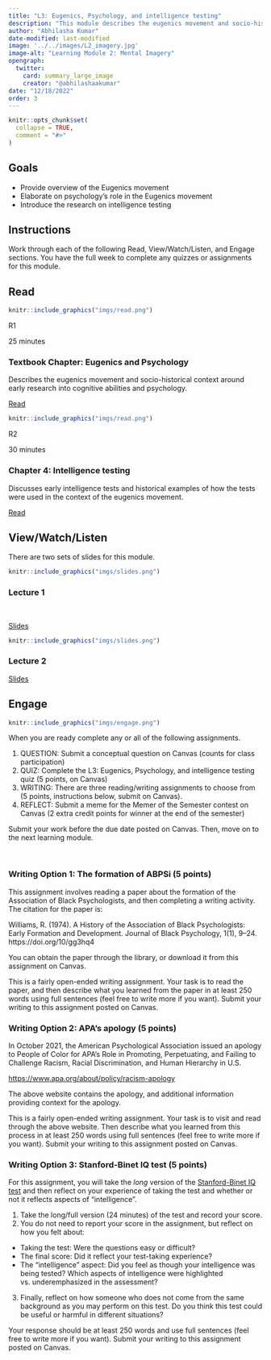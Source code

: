 ```yaml
---
title: "L3: Eugenics, Psychology, and intelligence testing"
description: "This module describes the eugenics movement and socio-historical context around early research into cognitive abilities and psychology."
author: "Abhilasha Kumar"
date-modified: last-modified
image: '../../images/L2_imagery.jpg'
image-alt: "Learning Module 2: Mental Imagery"
opengraph:
  twitter:
    card: summary_large_image
    creator: "@abhilashaakumar"
date: "12/18/2022"
order: 3
---
```


```r
knitr::opts_chunk$set(
  collapse = TRUE,
  comment = "#>"
)
```

## Goals

- Provide overview of the Eugenics movement
- Elaborate on psychology's role in the Eugenics movement
- Introduce the research on intelligence testing



## Instructions 

Work through each of the following Read, View/Watch/Listen, and Engage sections. You have the full week to complete any quizzes or assignments for this module.

## Read 

:::::{.card .border .border-2 .border-info .mb-3}
:::: {.grid .g-0}
::: {.g-col-3}
:::: {.card-body}

```r
knitr::include_graphics("imgs/read.png")
```

R1

25 minutes

::::
:::

::: {.g-col-9}
:::: {.card-body}
### Textbook Chapter: Eugenics and Psychology

Describes the eugenics movement and socio-historical context around early research into cognitive abilities and psychology.

<a class="btn btn-outline-info" href="https://teaching-cognition.github.io/cognition/textbook/C3_Eugenics.html" role="button">Read</a>
::::
:::
::::
:::::


:::::{.card .border .border-2 .border-info}
:::: {.grid .g-0}
::: {.g-col-3}
:::: {.card-body}

```r
knitr::include_graphics("imgs/read.png")
```

R2

30 minutes

::::
:::

::: {.g-col-9}
:::: {.card-body}
### Chapter 4: Intelligence testing

Discusses early intelligence tests and historical examples of how the tests were used in the context of the eugenics movement.

<a class="btn btn-outline-info" href="https://teaching-cognition.github.io/cognition/textbook/C4_Intelligence_testing.html" role="button">Read</a>
::::
:::
::::
:::::

## View/Watch/Listen {.mt-5}

There are two sets of slides for this module.

:::::{.card .border .border-2 .border-info .mb-3}
:::: {.grid .g-0}
::: {.g-col-3}
:::: {.card-body}

```r
knitr::include_graphics("imgs/slides.png")
```

::::
:::

::: {.g-col-9}
:::: {.card-body}
### Lecture 1
<br>

<a class="btn btn-outline-info" href="https://teaching-cognition.github.io/cognition/slides/L3_eugenics.pdf" role="button">Slides</a>
::::
:::
::::
:::::

:::::{.card .border .border-2 .border-info .mb-3}
:::: {.grid .g-0}
::: {.g-col-3}
:::: {.card-body}

```r
knitr::include_graphics("imgs/slides.png")
```



::::
:::

::: {.g-col-9}
:::: {.card-body}
### Lecture 2
<a class="btn btn-outline-info" href="https://teaching-cognition.github.io/cognition/slides/L3_intelligence.pdf" role="button">Slides</a>


::::
:::
::::
:::::


## Engage {.mt-5}


:::::{.card .border .border-2 .border-info}
:::: {.grid .g-0}
::: {.g-col-3}
:::: {.card-body}

```r
knitr::include_graphics("imgs/engage.png")
```


::::
:::

::: {.g-col-9}
:::: {.card-body}

When you are ready complete any or all of the following assignments.

1. QUESTION: Submit a conceptual question on Canvas (counts for class participation)
2. QUIZ: Complete the L3: Eugenics, Psychology, and intelligence testing quiz (5 points, on Canvas)
3. WRITING: There are three reading/writing assignments to choose from (5 points, instructions below, submit on Canvas).
4. REFLECT: Submit a meme for the Memer of the Semester contest on Canvas (2 extra credit points for winner at the end of the semester)

Submit your work before the due date posted on Canvas. Then, move on to the next learning module.
::::
:::
::::
:::::

<br>



### Writing Option 1: The formation of ABPSi (5 points)

This assignment involves reading a paper about the formation of the Association of Black Psychologists, and then completing a writing activity. The citation for the paper is:

Williams, R. (1974). A History of the Association of Black Psychologists: Early Formation and Development. Journal of Black Psychology, 1(1), 9–24. https://doi.org/10/gg3hq4

You can obtain the paper through the library, or download it from this assignment on Canvas.

This is a fairly open-ended writing assignment. Your task is to read the paper, and then describe what you learned from the paper in at least 250 words using full sentences (feel free to write more if you want). Submit your writing to this assignment posted on Canvas.


### Writing Option 2: APA's apology (5 points)

In October 2021, the American Psychological Association issued an apology to People of Color for APA’s Role in Promoting, Perpetuating, and Failing to Challenge Racism, Racial Discrimination, and Human Hierarchy in U.S.

<https://www.apa.org/about/policy/racism-apology>

The above website contains the apology, and additional information providing context for the apology. 

This is a fairly open-ended writing assignment. Your task is to visit and read through the above website. Then describe what you learned from this process in at least 250 words using full sentences (feel free to write more if you want). Submit your writing to this assignment posted on Canvas.

### Writing Option 3: Stanford-Binet IQ test (5 points)

For this assignment, you will take the *long* version of the [Stanford-Binet IQ test](https://stanfordbinettest.com/) and then reflect on your experience of taking the test and whether or not it reflects aspects of "intelligence". 

1. Take the long/full version (24 minutes) of the test and record your score.
2. You do not need to report your score in the assignment, but reflect on how you felt about:

  - Taking the test: Were the questions easy or difficult?
  - The final score: Did it reflect your test-taking experience?
  - The "intelligence" aspect: Did you feel as though your intelligence was being tested? Which aspects of intelligence were highlighted vs. underemphasized in the assessment?
  
3. Finally, reflect on how someone who does not come from the same background as you may perform on this test. Do you think this test could be useful or harmful in different situations?

Your response should be at least 250 words and use full sentences (feel free to write more if you want). Submit your writing to this assignment posted on Canvas.
 

